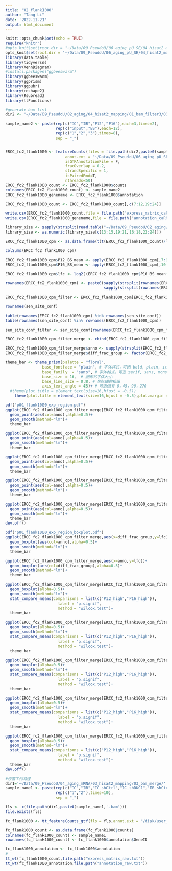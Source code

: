 ```yaml
---
title: "02_flank1000"
author: "Tang Li"
date: '2022-11-21'
output: html_document
---
```


```r
knitr::opts_chunk$set(echo = TRUE)
require("knitr")
#opts_knit$set(root.dir = "~/Data/09_PseudoU/06_aging_pU_SE/04_hisat2_mapping/06_site_filter/")
opts_knit$set(root.dir = "~/Data/09_PseudoU/06_aging_pU_SE/04_hisat2_mapping/06_site_filter/06_flank1000/")
library(data.table)
library(tidyverse)
library(VennDiagram)
#install.packages("ggbeeswarm")
library(ggbeeswarm)
library(ggprism)
library(ggpubr)
library(reshape2)
library(Rsubread)
library(ttFunctions)
```

```r

#generate bam list
dir2 <- "~/Data/09_PseudoU/02_aging/04_hisat2_mapping/01_bam_filter3/03_bam_merge/"

sample_name2 <- paste(rep(c("IC","IR","P12","P16"),each=3,times=2),
                      rep(c("input","BS"),each=12),
                      rep(c("1","2","3"),times=8),
                      sep = "_")


ERCC_fc2_flank1000 <- featureCounts(files = file.path(dir2,paste0(sample_name2,'.bam')),
                          annot.ext = "~/Data/09_PseudoU/06_aging_pU_SE/04_hisat2_mapping/06_site_filter/04_site_info_final/03_site_bed/sen_site_conf_flank1000.saf",
                          isGTFAnnotationFile = F,
                          fracOverlap = 0.2,
                          strandSpecific = 1,
                          isPairedEnd=T,
                          nthreads=50)
ERCC_fc2_flank1000_count <- ERCC_fc2_flank1000$counts
colnames(ERCC_fc2_flank1000_count) <- sample_name2
ERCC_fc2_flank1000_genename <- ERCC_fc2_flank1000$annotation

ERCC_fc2_flank1000_count <- ERCC_fc2_flank1000_count[,c(7:12,19:24)]

write.csv(ERCC_fc2_flank1000_count,file = file.path("express_matrix_caRNA_flank1000_raw.csv")) 
write.csv(ERCC_fc2_flank1000_genename,file = file.path("annotation_caRNA_flank1000_raw.csv")) 

library_size <- sapply(strsplit(read.table("~/Data/09_PseudoU/02_aging/04_hisat2_mapping/01_bam_filter3/03_bam_merge/flagstat/flagstat_summary.txt")$V1,split=":",fixed=T),"[",2)
library_size <- as.numeric(library_size[c(13:15,19:21,16:18,22:24)])

ERCC_fc2_flank1000_cpm <- as.data.frame(t(t(ERCC_fc2_flank1000_count)/library_size)*1000000)

colSums(ERCC_fc2_flank1000_cpm)

ERCC_fc2_flank1000_cpm$P12_BS_mean <- apply(ERCC_fc2_flank1000_cpm[,7:9],1,mean)
ERCC_fc2_flank1000_cpm$P16_BS_mean <- apply(ERCC_fc2_flank1000_cpm[,10:12],1,mean)

ERCC_fc2_flank1000_cpm$lfc <- log2((ERCC_fc2_flank1000_cpm$P16_BS_mean+0.01)/(ERCC_fc2_flank1000_cpm$P12_BS_mean+0.01))

rownames(ERCC_fc2_flank1000_cpm) <- paste0(sapply(strsplit(rownames(ERCC_fc2_flank1000_cpm),split = "_",fixed=T),"[",2),"_",
                                           sapply(strsplit(rownames(ERCC_fc2_flank1000_cpm),split = "_",fixed=T),"[",3))

ERCC_fc2_flank1000_cpm_filter <- ERCC_fc2_flank1000_cpm[ERCC_fc2_flank1000_cpm$P16_BS_mean>0.5 | ERCC_fc2_flank1000_cpm$P12_BS_mean>0.5,]

rownames(sen_site_conf)

table(rownames(ERCC_fc2_flank1000_cpm) %in% rownames(sen_site_conf))
table(rownames(sen_site_conf) %in% rownames(ERCC_fc2_flank1000_cpm))

sen_site_conf_filter <- sen_site_conf[rownames(ERCC_fc2_flank1000_cpm_filter),]

ERCC_fc2_flank1000_cpm_filter_merge <- cbind(ERCC_fc2_flank1000_cpm_filter,sen_site_conf_filter)

ERCC_fc2_flank1000_cpm_filter_merge$anno <- sapply(strsplit(ERCC_fc2_flank1000_cpm_filter_merge$Annotation,split=" ",fixed=T),"[",1)
ERCC_fc2_flank1000_cpm_filter_merge$diff_frac_group <- factor(ERCC_fc2_flank1000_cpm_filter_merge$diff_frac_group,levels = c("P12_high","NC","P16_high"))

theme_bar <- theme_prism(palette = "floral",
                base_fontface = "plain", # 字体样式，可选 bold, plain, italic
                base_family  = "sans", # 字体格式，可选 serif, sans, mono, Arial等
                base_size = 16,  # 图形的字体大小
                base_line_size = 0.8, # 坐标轴的粗细
                axis_text_angle = 45)+ # 可选值有 0，45，90，270
  #theme(plot.title = element_text(size=16,hjust = -0.5))
    theme(plot.title = element_text(size=16,hjust = -0.5),plot.margin = unit(c(1,0.5,1,0.5),"cm"))

pdf("p01_flank1000_exp_region.pdf")
ggplot(ERCC_fc2_flank1000_cpm_filter_merge[ERCC_fc2_flank1000_cpm_filter_merge$anno=="exon",],aes(x=diff_frac,y=lfc))+
  geom_point(aes(col=anno),alpha=0.5)+
  geom_smooth(method="lm")+
  theme_bar

ggplot(ERCC_fc2_flank1000_cpm_filter_merge[ERCC_fc2_flank1000_cpm_filter_merge$anno=="intron",],aes(x=diff_frac,y=lfc))+
  geom_point(aes(col=anno),alpha=0.5)+
  geom_smooth(method="lm")+
  theme_bar

ggplot(ERCC_fc2_flank1000_cpm_filter_merge[ERCC_fc2_flank1000_cpm_filter_merge$anno=="TTS",],aes(x=diff_frac,y=lfc))+
  geom_point(aes(col=anno),alpha=0.5)+
  geom_smooth(method="lm")+
  theme_bar

ggplot(ERCC_fc2_flank1000_cpm_filter_merge[ERCC_fc2_flank1000_cpm_filter_merge$anno=="promoter-TSS",],aes(x=diff_frac,y=lfc))+
  geom_point(aes(col=anno),alpha=0.5)+
  geom_smooth(method="lm")+
  theme_bar

ggplot(ERCC_fc2_flank1000_cpm_filter_merge[ERCC_fc2_flank1000_cpm_filter_merge$anno=="Intergenic",],aes(x=diff_frac,y=lfc))+
  geom_point(aes(col=anno),alpha=0.5)+
  geom_smooth(method="lm")+
  theme_bar
dev.off()

pdf("p01_flank1000_exp_region_boxplot.pdf")
ggplot(ERCC_fc2_flank1000_cpm_filter_merge,aes(x=diff_frac_group,y=lfc))+
  geom_boxplot(aes(col=anno),alpha=0.5)+
  geom_smooth(method="lm")+
  theme_bar

ggplot(ERCC_fc2_flank1000_cpm_filter_merge,aes(x=anno,y=lfc))+
  geom_boxplot(aes(col=diff_frac_group),alpha=0.5)+
  geom_smooth(method="lm")+
  theme_bar

ggplot(ERCC_fc2_flank1000_cpm_filter_merge[ERCC_fc2_flank1000_cpm_filter_merge$anno=="exon",],aes(x=diff_frac_group,y=lfc))+
  geom_boxplot(alpha=0.5)+
  geom_smooth(method="lm")+
  stat_compare_means(comparisons = list(c("P12_high","P16_high")),
                       label = "p.signif",
                       method = "wilcox.test")+
  theme_bar

ggplot(ERCC_fc2_flank1000_cpm_filter_merge[ERCC_fc2_flank1000_cpm_filter_merge$anno=="intron",],aes(x=diff_frac_group,y=lfc))+
  geom_boxplot(alpha=0.5)+
  geom_smooth(method="lm")+
  stat_compare_means(comparisons = list(c("P12_high","P16_high")),
                       label = "p.signif",
                       method = "wilcox.test")+
  theme_bar

ggplot(ERCC_fc2_flank1000_cpm_filter_merge[ERCC_fc2_flank1000_cpm_filter_merge$anno=="TTS",],aes(x=diff_frac_group,y=lfc))+
  geom_boxplot(alpha=0.5)+
  geom_smooth(method="lm")+
  stat_compare_means(comparisons = list(c("P12_high","P16_high")),
                       label = "p.signif",
                       method = "wilcox.test")+
  theme_bar

ggplot(ERCC_fc2_flank1000_cpm_filter_merge[ERCC_fc2_flank1000_cpm_filter_merge$anno=="promoter-TSS",],aes(x=diff_frac_group,y=lfc))+
  geom_boxplot(alpha=0.5)+
  geom_smooth(method="lm")+
  stat_compare_means(comparisons = list(c("P12_high","P16_high")),
                       label = "p.signif",
                       method = "wilcox.test")+
  theme_bar

ggplot(ERCC_fc2_flank1000_cpm_filter_merge[ERCC_fc2_flank1000_cpm_filter_merge$anno=="Intergenic",],aes(x=diff_frac_group,y=lfc))+
  geom_boxplot(alpha=0.5)+
  geom_smooth(method="lm")+
  stat_compare_means(comparisons = list(c("P12_high","P16_high")),
                       label = "p.signif",
                       method = "wilcox.test")+
  theme_bar
dev.off()

#设置工作路径
dir1='~/Data/09_PseudoU/04_aging_mRNA/03_hisat2_mapping/03_bam_merge/'
sample_name1 <- paste(rep(c("IC","IR","IC_shCtrl","IC_shDKC1","IR_shCtrl","IR_shDKC1","P12","P16","P13_shCtrl","P13_shDKC1"),each=2),
                      rep(c("1","2"),times=10),
                      sep = "_")

fls <- c(file.path(dir1,paste0(sample_name1,'.bam')))
file.exists(fls)

fc_flank1000 <- tt_featureCounts_gtf(fls = fls,annot.ext = "/disk/user_09/reference/annotation/hg38/gencode.v40.annotation.gtf")

fc_flank1000_count <- as.data.frame(fc_flank1000$counts)
colnames(fc_flank1000_count) <- sample_name1
rownames(fc_flank1000_count) <- fc_flank1000$annotation$GeneID

fc_flank1000_annotation <- fc_flank1000$annotation
# 
tt_wt(fc_flank1000_count,file.path("express_matrix_raw.txt")) 
tt_wt(fc_flank1000_annotation,file.path("annotation_raw.txt")) 

```
